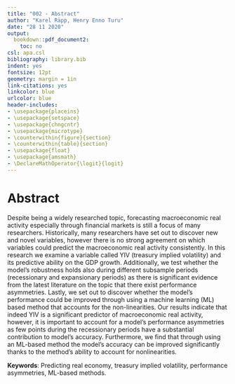 ```yaml
---
title: "002 - Abstract"
author: "Karel Räpp, Henry Enno Turu"
date: "28 11 2020"
output: 
  bookdown::pdf_document2:
    toc: no
csl: apa.csl
bibliography: library.bib
indent: yes
fontsize: 12pt
geometry: margin = 1in
link-citations: yes
linkcolor: blue
urlcolor: blue
header-includes:
- \usepackage{placeins}
- \usepackage{setspace}
- \usepackage{chngcntr}
- \usepackage{microtype}
- \counterwithin{figure}{section}
- \counterwithin{table}{section}
- \usepackage{float}
- \usepackage{amsmath}
- \DeclareMathOperator{\logit}{logit}
---
```




\singlespacing

# Abstract {-}

Despite being a widely researched topic, forecasting macroeconomic real activity especially through financial markets is still a focus of many researchers. Historically, many researchers have set out to discover new and novel variables, however there is no strong agreement on which variables could predict the macroeconomic real activity consistently. In this research we examine a variable called YIV (treasury implied volatility) and its predictive ability on the GDP growth. Additionally, we test whether the model’s robustness holds also during different subsample periods (recessionary and expansionary periods) as there is significant evidence from the latest literature on the topic that there exist performance asymmetries. Lastly, we set out to discover whether the model’s performance could be improved through using a machine learning (ML) based method that accounts for the non-linearities. Our results indicate that indeed YIV is a significant predictor of macroeconomic real activity, however, it is important to account for a model’s performance asymmetries as few points during the recessionary periods have a substantial contribution to model’s accuracy. Furthermore, we find that through using an ML-based method the model’s accuracy can be improved significantly thanks to the method’s ability to account for nonlinearities.



\begingroup
\noindent 
**Keywords**: Predicting real economy, treasury implied volatility, performance asymmetries, ML-based methods.
\endgroup



